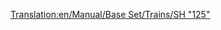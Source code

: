 [[Translation:en/Manual/Base Set/Trains/SH "125"]]
{{es/Trenes|Imagen=[[File:en/Sh125.png]]
|Nombre=SH "125"
|Precio=46.874 € (23.437 £)
|Velocidad=201 km/h (125 mph)
|Peso=70 t
|Potencia=4.500 CV (3.356 kW)
|Coste-anual=5.788 € (2.894 £)
|Diseño=1978
|Duración=20
|Capacidad=8 bolsas de correo
|Descripción=Esto no es solo una locomotora, sino un par, que funcionan al unísono. Ambas unidades pueden llevar carga extra, por defecto correo. No se olvide de [[es/Manual/Reformar vehículos|reformar]] este vehículo si usted sólo va a transportar [[es/pasajeros|pasajeros]], ¡de esta forma sus estaciones no empezaran a reunir [[es/Manual/Base Set/Cargos/Correo|correo]]!
|Vida-real=Esta es una versión rebautizada de la británica [https://www.wikipedia.org/wiki/InterCity 125 InterCity 125], con el récord de la locomotora diésel más rápida del mundo (237 km/h ó 148 mph).
}}
